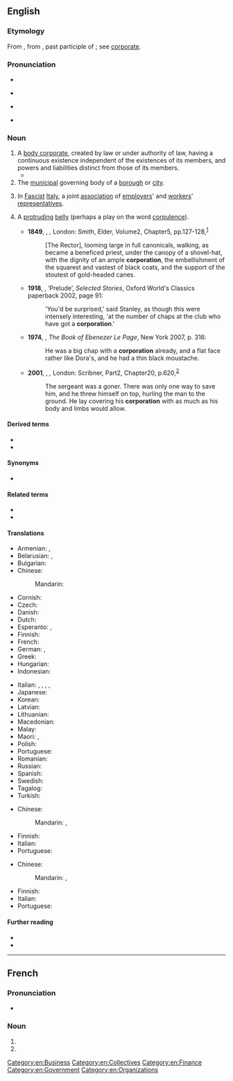 ==English==
{{wikipedia}}

===Etymology===
{{root|en|ine-pro|*krep-}}
From {{bor|en|LL.|corporatio||assumption of a body}}, from {{der|en|la|corporatus}}, past participle of {{m|la|corporō|corporare|to form into a body}}; see [[corporate]].

===Pronunciation===
* {{audio|en|en-us-corporation.ogg|Audio (US)}}

* {{rhymes|en|eɪʃən}}
* {{a|UK}} {{IPA|en|/ˈkɔːpəˈɹeɪʃən/}}
* {{a|GA}} {{IPA|en|/ˌkɔɹpəˈɹeɪʃən/}}

===Noun===
{{en-noun}}

# A [[body corporate]], created by law or under authority of law, having a continuous existence independent of the existences of its members, and powers and liabilities distinct from those of its members.
#* {{quote-book|en|year=1918|author={{w|W. B. Maxwell}}
|title=The Mirror and the Lamp
|chapter=2|url=http://openlibrary.org/works/OL1097634W
|passage=''That'' the young Mr. Churchills liked—but they did not like him coming round of an evening and drinking weak whisky-and-water while he held forth on railway debentures and '''corporation''' loans. Mr. Barrett, however, by fawning and flattery, seemed to be able to make not only Mrs. Churchill but everyone else do what he desired.}}
# The [[municipal]] governing body of a [[borough]] or [[city]].
# {{lb|en|historical}} In [[fascist|Fascist]] [[Italy]], a joint [[association]] of [[employers]]' and [[workers]]' [[representatives]].
# {{lb|en|slang|dated|jocular}} A [[protruding]] [[belly]] (perhaps a play on the word [[corpulence]]).
#: {{syn|en|paunch}}
#* '''1849''', {{w|Charlotte Brontë}}, ''{{w|Shirley (novel)|Shirley}},'' London: Smith, Elder, Volume{{nbsp}}2, Chapter{{nbsp}}5, pp.{{nbsp}}127-128,<sup>[https://archive.org/details/shirleytale02bron/page/127/mode/1up?q=corporation]</sup>
#*: [The Rector], looming large in full canonicals, walking, as became a beneficed priest, under the canopy of a shovel-hat, with the dignity of an ample '''corporation''', the embellishment of the squarest and vastest of black coats, and the support of the stoutest of gold-headed canes.
#* '''1918''', {{w|Katherine Mansfield}}, ‘Prelude’, ''Selected Stories'', Oxford World's Classics paperback 2002, page 91:
#*: 'You'd be surprised,' said Stanley, as though this were intensely interesting, 'at the number of chaps at the club who have got a '''corporation'''.'
#* '''1974''', {{w|GB Edwards}}, ''The Book of Ebenezer Le Page'', New York 2007, p. 316:
#*: He was a big chap with a '''corporation''' already, and a flat face rather like Dora's, and he had a thin black moustache.
#* '''2001''', {{w|Jamie O'Neill|Jamie O’Neill}}, ''{{w|At Swim, Two Boys}},'' London: Scribner, Part{{nbsp}}2, Chapter{{nbsp}}20, p.{{nbsp}}620,<sup>[https://archive.org/details/atswimtwoboys00onei/page/620/mode/1up?q=corporation]</sup>
#*: The sergeant was a goner. There was only one way to save him, and he threw himself on top, hurling the man to the ground. He lay covering his '''corporation''' with as much as his body and limbs would allow.

====Derived terms====
* {{l|en|British Broadcasting Corporation}}
* {{l|en|corporation tax}}

====Synonyms====
* {{l|en|public limited company}} {{q|UK}}

====Related terms====
* {{l|en|corporate}}
* {{l|en|incorporate}}
{{rootsee|en|krep}}

====Translations====
{{trans-top|public limited company}}
* Armenian: {{t+|hy|ընկերություն}}, {{t+|hy|կորպորացիա}}
* Belarusian: {{t|be|адкрытае акцыянернае таварыства|f}}, {{t|be|закрытае ацыянернае таварыства|f}}
* Bulgarian: {{t|bg|акционерно дружество|f}}
* Chinese:
*: Mandarin: {{t+|cmn|股份有限公司|tr=gǔfèn yǒuxiàn gōngsī}}
* Cornish: {{t|kw|korforeth|f}}
* Czech: {{t|cs|akciová společnost|f}}
* Danish: {{t|da|aktieselskab|c}}
* Dutch: {{t|nl|naamloze vennootschap|f}}
* Esperanto: {{t|eo|akcia kompanio}}, {{t|eo|akcia societo}}
* Finnish: {{t|fi|julkinen osakeyhtiö}}
* French: {{t+|fr|société anonyme|f}}
* German: {{t+|de|Aktiengesellschaft|f}}, {{t+|de|Körperschaft|f}}
* Greek: {{t|el|ανώνυμη εταιρία|f}}
* Hungarian: {{t+|hu|részvénytársaság}}
* Indonesian: {{t|id|perseroan terbatas terbuka}}
{{trans-mid}}
* Italian: {{t+|it|società per azioni|f}}, {{t+|it|società anonima|f}}, {{t+|it|società|f}}, {{t+|it|azienda|f}}, {{t+|it|ente}}
* Japanese: {{t+|ja|株式会社|tr=かぶしきがいしゃ, kabushiki gaisha}}
* Korean: {{t|ko|주식회사|tr=jusik hoesa}}
* Latvian: {{t|lv|akciju sabiedrība|f}}
* Lithuanian: {{t|lt|akcinė bendrovė|f}}
* Macedonian: {{t|mk|акционерско друштво|f}}
* Malay: {{t|ms|berhad}}
* Maori: {{t|mi|kaporeihana}}, {{t|mi|rangatōpū}}
* Polish: {{t+|pl|spółka akcyjna|f}}
* Portuguese: {{t|pt|sociedade anónima|f}}
* Romanian: {{t+|ro|societate pe acțiuni|f}}
* Russian: {{t+|ru|акционерное общество|n}}
* Spanish: {{t|es|sociedad anónima|f}}
* Swedish: {{t+|sv|aktiebolag|c}}
* Tagalog: {{t|tl|korporasyon}}
* Turkish: {{t+|tr|anonim şirket}}
{{trans-bottom}}

{{trans-top|governing body of the City of London}}
* Chinese:
*: Mandarin: {{t+|cmn|市政廳}}, {{t+|cmn|市政厅|tr=shìzhèngtīng}}
{{trans-mid}}
* Finnish: {{t+|fi|corporation}}
* Italian: {{t|it|consiglio comunale}}
* Portuguese: {{t-needed|pt}}
{{trans-bottom}}

{{trans-top|Italian association}}
* Chinese:
*: Mandarin: {{t+|cmn|協會}}, {{t+|cmn|协会|tr=xiéhuì}}
{{trans-mid}}
* Finnish: {{t+|fi|korporaatio}}
* Italian: {{t+|it|corporazione}}
* Portuguese: {{t-needed|pt}}
{{trans-bottom}}

{{trans-see|paunch}}

====Further reading====
* {{R:Webster 1913}}
* {{R:Century 1911}}

[[Category:en:Business]]
[[Category:en:Collectives]]
[[Category:en:Finance]]
[[Category:en:Government]]
[[Category:en:Organizations]]

----

==French==

===Pronunciation===
* {{audio|fr|LL-Q150 (fra)-Lepticed7-corporation.wav|Audio}}

===Noun===
{{fr-noun|f}}

# {{l|en|corporation}}
# {{l|en|guild}}